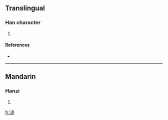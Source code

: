 ==Translingual==

===Han character===
{{Han char|rn=85|rad=水|as=16|sn=19|four=3513<sub>8</sub>|canj=水卜中金 (EYLC)}}

# {{defn|Han|sort=水16}}

====References====
* {{Han ref|kx=0660.140|dkj=18666|dj=1070.070|hdz=31784.030|uh=7022|ud=28706|bh=F262|bd=62050}}

----

==Mandarin==

===Hanzi===
{{cmn-hanzi|pin=[[wéi]] ([[wei2]])|wg=wei<sup>2</sup>}}

# {{defn|Mandarin}}

[[fr:瀢]]